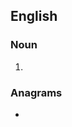 {{also|tomtoms|TomToms}}
==English==

===Noun===
{{head|en|noun form}}

# {{plural of|tom-tom|lang=en}}

===Anagrams===
* {{anagrams|en|a=mmoostt|motmots}}